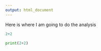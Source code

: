 ```yaml
---
output: html_document
---
```


Here is where I am going to do the analysis

```r
2+2
```

```python
print(2+2)
```

